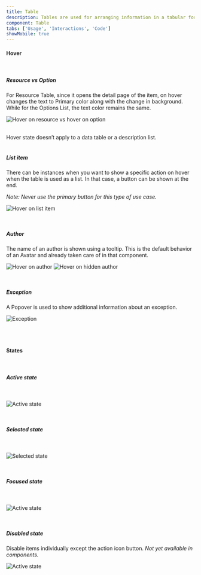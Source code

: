```yaml
---
title: Table
description: Tables are used for arranging information in a tabular format by laying out resource items, displaying data heavily based on numbers, or a list of homogenous items in their simplest form.
component: Table
tabs: ['Usage', 'Interactions', 'Code']
showMobile: true
---
```


#### Hover

<br/>

##### Resource vs Option

For Resource Table, since it opens the detail page of the item, on hover changes the text to Primary color along with the change in background.
While for the Options List, the text color remains the same.

![Hover on resource vs hover on option](./images/table-22.png)

<br/>
Hover state doesn’t apply to a data table or a description list.

<br/>
<br/>

##### List item

There can be instances when you want to show a specific action on hover when the table is used as a list. In that case, a button can be shown at the end.

*Note: Never use the primary button for this type of use case.*

![Hover on list item](./images/table-23.png)

<br/>

##### Author

The name of an author is shown using a tooltip. This is the default behavior of an Avatar and already taken care of in that component. 

![Hover on author](./images/table-24.png)
![Hover on hidden author](./images/table-25.png)

<br/>

##### Exception

A Popover is used to show additional information about an exception.

![Exception](./images/table-26.png)

<br/>
<br/>

#### States

<br/>

##### Active state

<br/>

![Active state](./images/table-27.png)

<br/>

##### Selected state 

<br/>

![Selected state](./images/table-28.png)

<br/>

##### Focused state

<br/>

![Active state](./images/table-29.png)

<br/>

##### Disabled state

Disable items individually except the action icon button. 
*Not yet available in components.*

![Active state](./images/table-30.png)

<br/>
<br/>







